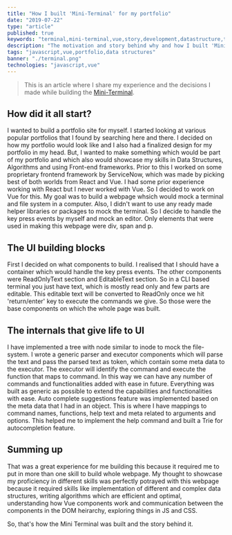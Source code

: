 ```yaml
---
title: "How I built 'Mini-Terminal' for my portfolio"
date: "2019-07-22"
type: "article"
published: true
keywords: "terminal,mini-terminal,vue,story,development,datastructure,tree,filesystem,node,trie,auto-complete"
description: "The motivation and story behind why and how I built 'Mini-Terminal'"
tags: "javascript,vue,portfolio,data structures"
banner: "./terminal.png"
technologies: "javascript,vue"
---
```


> This is an article where I share my experience and the decisions I made while building the [Mini-Terminal](https://krushiraj.github.io/mini-terminal).

## How did it all start?

I wanted to build a portfolio site for myself. I started looking at various popular portfolios that I found by searching here and there. I decided on how my portfolio would look like and I also had a finalized design for my portfolio in my head. But, I wanted to make something which would be part of my portfolio and which also would showcase my skills in Data Structures, Algorithms and using Front-end frameworks. Prior to this I worked on some proprietary frontend framework by ServiceNow, which was made by picking best of both worlds from React and Vue. I had some prior experience working with React but I never worked with Vue. So I decided to work on Vue for this. My goal was to build a webpage whsich would mock a terminal and file system in a computer. Also, I didn't want to use any ready made helper libraries or packages to mock the terminal. So I decide to handle the key press events by myself and mock an editor. Only elements that were used in making this webpage were div, span and p.

## The UI building blocks

First I decided on what components to build. I realised that I should have a container which would handle the key press events. The other components were ReadOnlyText section and EditableText section. So in a CLI based terminal you just have text, which is mostly read only and few parts are editable. This editable text will be converted to ReadOnly once we hit 'return/enter' key to execute the commands we give. So those were the base components on which the whole page was built.

## The internals that give life to UI

I have implemented a tree with node similar to inode to mock the file-system. I wrote a generic parser and executor components which will parse the text and pass the parsed text as token, which contain some meta data to the executor. The executor will identify the command and execute the function that maps to command. In this way we can have any number of commands and functionalities added with ease in future. Everything was built as generic as possible to extend the capabilities and functionalities with ease. Auto complete suggestions feature was implemented based on the meta data that I had in an object. This is where I have mappings to command names, functions, help text and meta related to arguments and options. This helped me to implement the help command and built a Trie for autocompletion feature.

## Summing up

That was a great experience for me building this because it required me to put in more than one skill to build whole webpage. My thought to showcase my proficiency in different skills was perfectly potrayed with this webpage because it  required skills like implementation of different and complex data structures, writing algorithms which are efficient and optimal, understanding how Vue components work and communication between the components in the DOM heirarchy, exploring things in JS and CSS.

So, that's how the Mini Terminal was built and the story behind it.
